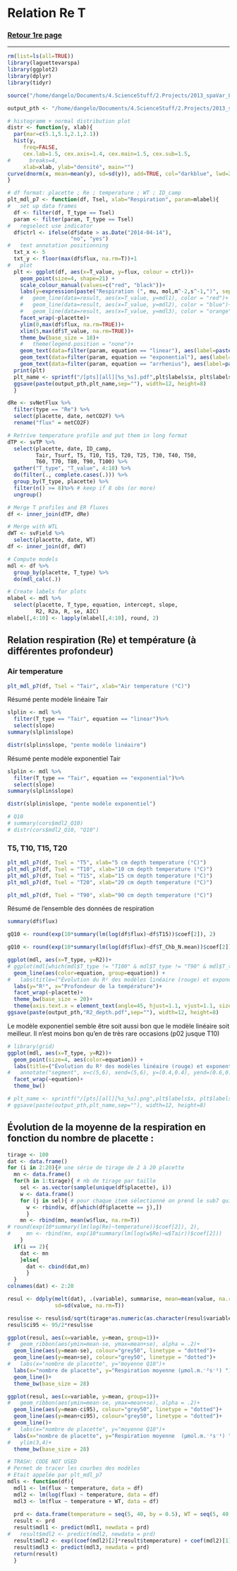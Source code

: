 Relation Re T
========================================================

### <a href="../TOC_VS.html"> Retour 1re page </a>

***

```r
rm(list=ls(all=TRUE))
library(laguettevarspa)
library(ggplot2)
library(dplyr)
library(tidyr)

source("/home/dangelo/Documents/4.ScienceStuff/2.Projects/2013_spaVar_LG/src/functions/ld_fn_model.R")

output_pth <- "/home/dangelo/Documents/4.ScienceStuff/2.Projects/2013_spaVar_LG/graphs"
```

```r
# histogramm + normal distribution plot
distr <- function(y, xlab){
  par(mar=c(5.1,5.1,2.1,2.1))
  hist(y,
     freq=FALSE,
     cex.lab=1.5, cex.axis=1.4, cex.main=1.5, cex.sub=1.5,
#      breaks=4,
     xlab=xlab, ylab="densité", main="")
curve(dnorm(x, mean=mean(y), sd=sd(y)), add=TRUE, col="darkblue", lwd=2) 
}

# df format: placette ; Re ; temperature ; WT ; ID_camp
plt_mdl_p7 <- function(df, Tsel, xlab="Respiration", param=mlabel){
#   set up data frames
  df <- filter(df, T_type == Tsel)
  param <- filter(param, T_type == Tsel)
#   regselect use indicator
  df$ctrl <- ifelse(df$date > as.Date("2014-04-14"), 
                    "no", "yes")
#   text annotation positionning
  txt_x <- 5
  txt_y <- floor(max(df$flux, na.rm=T))+1
#   plot
  plt <- ggplot(df, aes(x=T_value, y=flux, colour = ctrl))+
    geom_point(size=4, shape=21) +
    scale_colour_manual(values=c("red", "black"))+
    labs(y=expression(paste("Respiration (", mu, mol,m^-2,s^-1,")", sep="")), x=xlab)+
    #   geom_line(data=result, aes(x=T_value, y=mdl1), color = "red")+
    #   geom_line(data=result, aes(x=T_value, y=mdl2), color = "blue")+
    #   geom_line(data=result, aes(x=T_value, y=mdl3), color = "orange")+
    facet_wrap(~placette)+
    ylim(0,max(df$flux, na.rm=TRUE))+
    xlim(5,max(df$T_value, na.rm=TRUE))+
    theme_bw(base_size = 18)+ 
    #   theme(legend.position = "none")+
    geom_text(data=filter(param, equation == "linear"), aes(label=paste("R^2==", R2, "(lin)~~~slope==", slope, sep="")), x=txt_x, y=(txt_y-2), hjust=0, size=4, parse=T, color = "red")+
    geom_text(data=filter(param, equation == "exponential"), aes(label=paste("R^2==", R2, "(exp)", sep="")), x=txt_x, y=(txt_y-4), hjust=0, size=4, parse=T, color = "blue")+
    geom_text(data=filter(param, equation == "arrhenius"), aes(label=paste("R^2==", R2, "(arr)", sep="")), x=txt_x, y=(txt_y-6), hjust=0, size=4, parse=T, color = "orange")
  print(plt)
  plt_name <- sprintf("/[pts][all][%s_%s].pdf",plt$labels$x, plt$labels$y)
  ggsave(paste(output_pth,plt_name,sep=""), width=12, height=8)
  }
```

```r
dRe <- svNetFlux %>%
  filter(type == "Re") %>%
  select(placette, date, netCO2F) %>%
  rename("flux" = netCO2F)

# Retrive temperature profile and put them in long format
dTP <- svTP %>%
  select(placette, date, ID_camp,
         Tair, Tsurf, T5, T10, T15, T20, T25, T30, T40, T50,
         T60, T70, T80, T90, T100) %>%
  gather("T_type", "T_value", 4:18) %>%
  do(filter(., complete.cases(.))) %>%
  group_by(T_type, placette) %>%
  filter(n() >= 8)%>% # keep if 8 obs (or more)
  ungroup()

# Merge T profiles and ER fluxes
df <- inner_join(dTP, dRe)

# Merge with WTL
dWT <- svField %>%
  select(placette, date, WT)
df <- inner_join(df, dWT)

# Compute models 
mdl <- df %>%
  group_by(placette, T_type) %>%
  do(mdl_calc(.))

# Create labels for plots 
mlabel <- mdl %>%
  select(placette, T_type, equation, intercept, slope, 
         R2, R2a, R, se, AIC)
mlabel[,4:10] <- lapply(mlabel[,4:10], round, 2)
```

## Relation respiration (Re) et température (à différentes profondeur)

### Air temperature
```r
plt_mdl_p7(df, Tsel = "Tair", xlab="Air temperature (°C)")
```

Résumé pente modèle linéaire Tair
```r
slplin <- mdl %>%
  filter(T_type == "Tair", equation == "linear")%>%
  select(slope)
summary(slplin$slope)

distr(slplin$slope, "pente modèle linéaire")
```

Résumé pente modèle exponentiel Tair
```r
slplin <- mdl %>%
  filter(T_type == "Tair", equation == "exponential")%>%
  select(slope)
summary(slplin$slope)

distr(slplin$slope, "pente modèle exponentiel")

# Q10
# summary(cors$mdl2_Q10)
# distr(cors$mdl2_Q10, "Q10")
```

### T5, T10, T15, T20
```r
plt_mdl_p7(df, Tsel = "T5", xlab="5 cm depth temperature (°C)")
plt_mdl_p7(df, Tsel = "T10", xlab="10 cm depth temperature (°C)")
plt_mdl_p7(df, Tsel = "T15", xlab="15 cm depth temperature (°C)")
plt_mdl_p7(df, Tsel = "T20", xlab="20 cm depth temperature (°C)")

plt_mdl_p7(df, Tsel = "T90", xlab="90 cm depth temperature (°C)")

```


Résumé de l'ensemble des données de respiration
```r
summary(df$flux)
```


```r
gQ10 <- round(exp(10*summary(lm(log(df$flux)~df$T15))$coef[2]), 2)
```

```r
gQ10 <- round(exp(10*summary(lm(log(df$flux)~df$T_Chb_N.mean))$coef[2]), 2)
```



```r
ggplot(mdl, aes(x=T_type, y=R2))+
# ggplot(mdl[which(mdl$T_type != "T100" & mdl$T_type != "T90" & mdl$T_type != "T80" &mdl$T_type != "T70"),], aes(x=T_type, y=R2))+
  geom_line(aes(color=equation, group=equation)) +
#   labs(title=("Évolution du R² des modèles linéaire (rouge) et exponentiel (bleu) \n liant la respiration de l'écosystème (Re) à la température (à différentes profondeur)"))+
  labs(y="R²", x="Profondeur de la température")+
  facet_wrap(~placette)+
  theme_bw(base_size = 20)+
  theme(axis.text.x = element_text(angle=45, hjust=1.1, vjust=1.1, size=12))
ggsave(paste(output_pth,"R2_depth.pdf",sep=""), width=12, height=8)


```

Le modèle exponentiel semble être soit aussi bon que le modèle linéaire soit meilleur. Il n'est moins bon qu'en de très rare occasions (p02 jusque T10)

```r
# library(grid)
ggplot(mdl, aes(x=T_type, y=R2))+
  geom_point(size=4, aes(color=equation)) +
  labs(title=("Évolution du R² des modèles linéaire (rouge) et exponentiel (bleu) \n liant la respiration de l'écosystème (Re) à la température (à différentes profondeur)"))+
#   annotate("segment", x=c(5,6), xend=(5,6), y=(0.4,0.4), yend=(0.6,0.6), color = "blue", size = 2, arrow=arrow())+
  facet_wrap(~equation)+
  theme_bw()

# plt_name <- sprintf("/[pts][all][%s_%s].png",plt$labels$x, plt$labels$y)
# ggsave(paste(output_pth,plt_name,sep=""), width=12, height=8)

```


## Évolution de la moyenne de la respiration en fonction du nombre de placette : 
```r
tirage <- 100
dat <- data.frame()
for (i in 2:20){# une série de tirage de 2 à 20 placette
  mn <- data.frame()
  for(h in 1:tirage){ # nb de tirage par taille
    sel <- as.vector(sample(unique(df$placette), i))
    w <- data.frame()
    for (j in sel){ # pour chaque item sélectionné on prend le sub7 qui correspond
      w <- rbind(w, df[which(df$placette == j),])
      }
    mn <- rbind(mn, mean(w$flux, na.rm=T))
# round(exp(10*summary(lm(log(Re)~temperature))$coef[2]), 2),
#     mn <- rbind(mn, exp(10*summary(lm(log(w$Re)~w$Tair))$coef[2]))
    }
  if(i == 2){
    dat <- mn
    }else{
      dat <- cbind(dat,mn)
      }
  }
colnames(dat) <- 2:20

resul <- ddply(melt(dat), .(variable), summarise, mean=mean(value, na.rm=T),
               sd=sd(value, na.rm=T))

resul$se <- resul$sd/sqrt(tirage*as.numeric(as.character(resul$variable)))
resul$ci95 <- 95/2*resul$se

ggplot(resul, aes(x=variable, y=mean, group=1))+
#   geom_ribbon(aes(ymin=mean-se, ymax=mean+se), alpha = .2)+
  geom_line(aes(y=mean-se), colour="grey50", linetype = "dotted")+
  geom_line(aes(y=mean+se), colour="grey50", linetype = "dotted")+
#   labs(x="nombre de placette", y="moyenne Q10")+
  labs(x="nombre de placette", y="Respiration moyenne (µmol.m.⁻²s⁻¹) ")+
  geom_line()+
  theme_bw(base_size = 28)

ggplot(resul, aes(x=variable, y=mean, group=1))+
#   geom_ribbon(aes(ymin=mean-se, ymax=mean+se), alpha = .2)+
  geom_line(aes(y=mean-ci95), colour="grey50", linetype = "dotted")+
  geom_line(aes(y=mean+ci95), colour="grey50", linetype = "dotted")+
  geom_line()+
#   labs(x="nombre de placette", y="moyenne Q10")+
  labs(x="nombre de placette", y="Respiration moyenne  (µmol.m.⁻²s⁻¹) ")+
#   ylim(3,4)+
  theme_bw(base_size = 28)
```

```r
# TRASH: CODE NOT USED
# Permet de tracer les courbes des modèles
# Etait appelée par plt_mdl_p7
mdls <- function(df){
  mdl1 <- lm(flux ~ temperature, data = df)
  mdl2 <- lm(log(flux) ~ temperature, data = df)
  mdl3 <- lm(flux ~ temperature + WT, data = df)
  
  prd <- data.frame(temperature = seq(5, 40, by = 0.5), WT = seq(5, 40, by = 0.5))
  result <- prd
  result$mdl1 <- predict(mdl1, newdata = prd)
#   result$mdl2 <- predict(mdl2, newdata = prd)
  result$mdl2 <- exp((coef(mdl2)[2]*result$temperature) + coef(mdl2)[1])
  result$mdl3 <- predict(mdl3, newdata = prd)
  return(result)
  }

```
